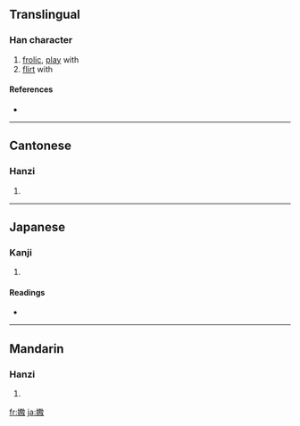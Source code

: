 {{see|喃|嬲}}

==Translingual==

===Han character===
{{Han char|rn=38|rad=女|as=10|sn=13|four=|canj=女田尸女 (VWSV)}}

# [[frolic]], [[play]] with
# [[flirt]] with

====References====
* {{Han ref|kx=0269.170|dkj=06626|dj=0537.010|hdz=21071.180|uh=5AD0|ud=23248}}

----

==Cantonese==

===Hanzi===
{{yue-hanzi|jyut=nat1|y=nat1}}

# {{defn|Cantonese}}

----

==Japanese==

===Kanji===
{{ja-kanji|grade=9|rs=女10}}

# {{defn|Japanese}}

====Readings====
* {{ja-readings|on=[[じょう]] (jō)|kun=[[なぶる]] (naburu)}}

----

==Mandarin==

===Hanzi===
{{cmn-hanzi|pin=[[nǎo]] ([[nao3]])|wg=nao<sup>3</sup>}}

# {{defn|Mandarin}}

[[fr:嫐]]
[[ja:嫐]]